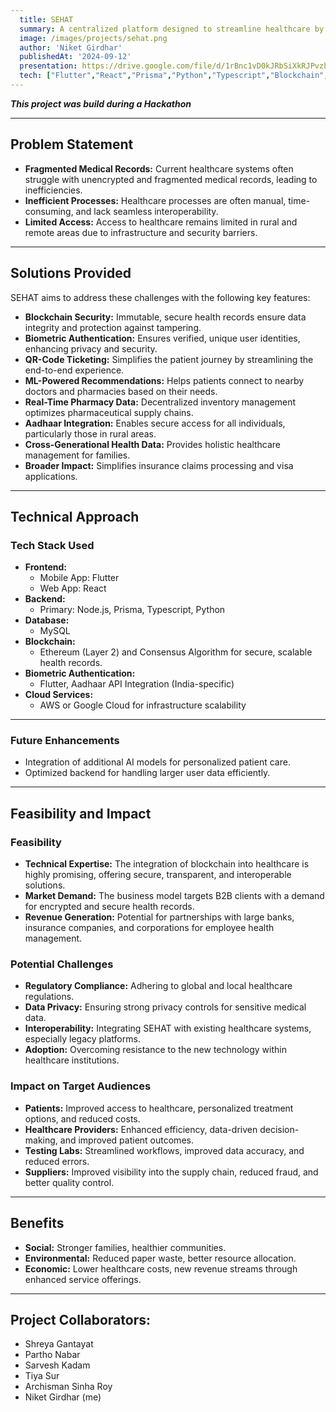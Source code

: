 ```yaml
---
  title: SEHAT
  summary: A centralized platform designed to streamline healthcare by organizing, analyzing, and facilitating communication between patients, doctors, and pharmacies.
  image: /images/projects/sehat.png
  author: 'Niket Girdhar'
  publishedAt: '2024-09-12'
  presentation: https://drive.google.com/file/d/1rBnc1vD0kJRbSiXkRJPvzhI8o8MGuLbo/view
  tech: ["Flutter","React","Prisma","Python","Typescript","Blockchain","Node.js"]
---
```


***This project was build during a Hackathon***

---

## Problem Statement

- **Fragmented Medical Records:** Current healthcare systems often struggle with unencrypted and fragmented medical records, leading to inefficiencies.
- **Inefficient Processes:** Healthcare processes are often manual, time-consuming, and lack seamless interoperability.
- **Limited Access:** Access to healthcare remains limited in rural and remote areas due to infrastructure and security barriers.

---

## Solutions Provided

SEHAT aims to address these challenges with the following key features:

- **Blockchain Security:** Immutable, secure health records ensure data integrity and protection against tampering.
- **Biometric Authentication:** Ensures verified, unique user identities, enhancing privacy and security.
- **QR-Code Ticketing:** Simplifies the patient journey by streamlining the end-to-end experience.
- **ML-Powered Recommendations:** Helps patients connect to nearby doctors and pharmacies based on their needs.
- **Real-Time Pharmacy Data:** Decentralized inventory management optimizes pharmaceutical supply chains.
- **Aadhaar Integration:** Enables secure access for all individuals, particularly those in rural areas.
- **Cross-Generational Health Data:** Provides holistic healthcare management for families.
- **Broader Impact:** Simplifies insurance claims processing and visa applications.

---

## Technical Approach

### Tech Stack Used

- **Frontend:**
  - Mobile App: Flutter
  - Web App: React
- **Backend:**
  - Primary: Node.js, Prisma, Typescript, Python
- **Database:**
  - MySQL
- **Blockchain:**
  - Ethereum (Layer 2) and Consensus Algorithm for secure, scalable health records.
- **Biometric Authentication:**
  - Flutter, Aadhaar API Integration (India-specific)
- **Cloud Services:**
  - AWS or Google Cloud for infrastructure scalability

---

### Future Enhancements

- Integration of additional AI models for personalized patient care.
- Optimized backend for handling larger user data efficiently.

---

## Feasibility and Impact

### Feasibility

- **Technical Expertise:** The integration of blockchain into healthcare is highly promising, offering secure, transparent, and interoperable solutions.
- **Market Demand:** The business model targets B2B clients with a demand for encrypted and secure health records.
- **Revenue Generation:** Potential for partnerships with large banks, insurance companies, and corporations for employee health management.

### Potential Challenges

- **Regulatory Compliance:** Adhering to global and local healthcare regulations.
- **Data Privacy:** Ensuring strong privacy controls for sensitive medical data.
- **Interoperability:** Integrating SEHAT with existing healthcare systems, especially legacy platforms.
- **Adoption:** Overcoming resistance to the new technology within healthcare institutions.

### Impact on Target Audiences

- **Patients:** Improved access to healthcare, personalized treatment options, and reduced costs.
- **Healthcare Providers:** Enhanced efficiency, data-driven decision-making, and improved patient outcomes.
- **Testing Labs:** Streamlined workflows, improved data accuracy, and reduced errors.
- **Suppliers:** Improved visibility into the supply chain, reduced fraud, and better quality control.

---

## Benefits

- **Social:** Stronger families, healthier communities.
- **Environmental:** Reduced paper waste, better resource allocation.
- **Economic:** Lower healthcare costs, new revenue streams through enhanced service offerings.

---

## Project Collaborators:

- Shreya Gantayat
- Partho Nabar
- Sarvesh Kadam
- Tiya Sur
- Archisman Sinha Roy
- Niket Girdhar (me)